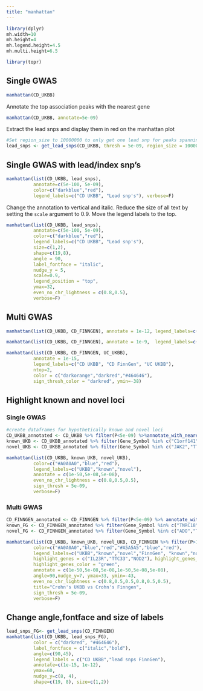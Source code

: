 ```yaml
---
title: "manhattan"
---
```

```r
library(dplyr)
mh.width=10
mh.height=4
mh.legend.height=4.5
mh.multi.height=6.5
```

```r
library(topr)
```

## Single GWAS 
```r
manhattan(CD_UKBB)
```

Annotate the top association peaks with the nearest gene

```r
manhattan(CD_UKBB, annotate=5e-09)
```

Extract the lead snps and display them in red on the manhattan plot

```r
#Set region_size to 10000000 to only get one lead snp for peaks spanning large regions (e.g the NOD2 loci)
lead_snps <- get_lead_snps(CD_UKBB, thresh = 5e-09, region_size = 10000000)
```

## Single GWAS with lead/index snp's

```r
manhattan(list(CD_UKBB, lead_snps), 
          annotate=c(5e-100, 5e-09), 
          color=c("darkblue","red"), 
          legend_labels=c("CD UKBB", "Lead snp's"), verbose=F) 
```

Change the annotation to vertical and italic. Reduce the size of all text by setting the <code>scale</code> argument to 0.9. Move the legend labels to the top.

```r

manhattan(list(CD_UKBB, lead_snps), 
          annotate=c(5e-100, 5e-09), 
          color=c("darkblue","red"), 
          legend_labels=c("CD UKBB", "Lead snp's"), 
          size=c(1,2),
          shape=c(19,8), 
          angle = 90, 
          label_fontface = "italic", 
          nudge_y = 5, 
          scale=0.9, 
          legend_position = "top", 
          ymax=32,  
          even_no_chr_lightness = c(0.8,0.5),
          verbose=F) 
```


## Multi GWAS

```r
manhattan(list(CD_UKBB, CD_FINNGEN), annotate = 1e-12, legend_labels=c("CD UKBB", "CD FinnGen"))
```

```r
manhattan(list(CD_UKBB, CD_FINNGEN), annotate = 1e-9,  legend_labels=c("CD UKBB", "CD FinnGen"), ntop=1)
```

```r
manhattan(list(CD_UKBB, CD_FINNGEN, UC_UKBB), 
          annotate = 1e-15,  
          legend_labels=c("CD UKBB", "CD FinnGen", "UC UKBB"), 
          ntop=2, 
          color = c("darkorange","darkred","#464646"), 
          sign_thresh_color = "darkred", ymin=-38)
```

## Highlight known and novel loci

### Single GWAS
```r
#create dataframes for hypothetically known and novel loci
CD_UKBB_annotated <- CD_UKBB %>% filter(P<5e-09) %>%annotate_with_nearest_gene()
known_UKB <- CD_UKBB_annotated %>% filter(Gene_Symbol %in% c("C1orf141","IL23R","NOD2","NKD1","CYLD","IKZF1"))
novel_UKB <- CD_UKBB_annotated %>% filter(Gene_Symbol %in% c("JAK2","TTC33","ATG16L1"))
```

```r
manhattan(list(CD_UKBB, known_UKB, novel_UKB),
          color=c("#A0A0A0","blue","red"), 
          legend_labels=c("UKBB","known","novel"), 
          annotate = c(1e-50,5e-08,5e-08), 
          even_no_chr_lightness = c(0.8,0.5,0.5),
          sign_thresh = 5e-09,
          verbose=F) 
```


### Multi GWAS

```r
CD_FINNGEN_annotated <- CD_FINNGEN %>% filter(P<5e-09) %>% annotate_with_nearest_gene()
known_FG <- CD_FINNGEN_annotated %>% filter(Gene_Symbol %in% c("TNRC18","FBXL18","RNF216","WIPI2", "RNU6-215P", "IL23R","NOD2"))
novel_FG <- CD_FINNGEN_annotated %>% filter(Gene_Symbol %in% c("ADO","TTC33","NKX2-3"))
```

```r
manhattan(list(CD_UKBB, known_UKB, novel_UKB, CD_FINNGEN %>% filter(P>1e-35), known_FG,novel_FG), ntop=3,
          color=c("#A0A0A0","blue","red","#A5A5A5","blue","red"), 
          legend_labels=c("UKBB","known","novel","FinnGen", "known","novel"), 
          highlight_genes = c("IL23R","TTC33","NOD2"), highlight_genes_ypos = -0.5,
          highlight_genes_color = "green", 
          annotate = c(1e-50,5e-08,5e-08,1e-50,5e-08,5e-08), 
          angle=90,nudge_y=7, ymax=33, ymin=-43,
          even_no_chr_lightness = c(0.8,0.5,0.5,0.8,0.5,0.5),
          title="Crohn's UKBB vs Crohn's Finngen",
          sign_thresh = 5e-09,
          verbose=F) 
```


## Change angle,fontface and size of labels

```r
lead_snps_FG<- get_lead_snps(CD_FINNGEN)
manhattan(list(CD_UKBB, lead_snps_FG),  
          color = c("darkred", "#464646"),
          label_fontface = c("italic","bold"), 
          angle=c(90,45),
          legend_labels = c("CD UKBB","lead snps FinnGen"),
          annotate=c(1e-15, 1e-12), 
          ymax=60, 
          nudge_y=c(8, 4),
          shape=c(19, 8), size=c(1,2))
```
